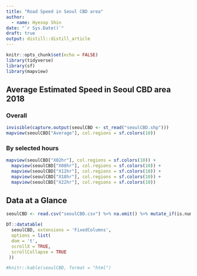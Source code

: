 ```yaml
---
title: "Road Speed in Seoul CBD area"
author:
  - name: Hyesop Shin
date: "`r Sys.Date()`"
draft: true
output: distill::distill_article
---
```


```r
knitr::opts_chunk$set(echo = FALSE)
library(tidyverse)
library(sf)
library(mapview)
```

## Average Estimated Speed in Seoul CBD area 2018
### Overall
```r
invisible(capture.output(seoulCBD <- st_read("seoulCBD.shp")))
mapview(seoulCBD["Average"], col.regions = sf.colors(10)) 
```

### By selected hours

```r
mapview(seoulCBD["X02hr"], col.regions = sf.colors(10)) + 
  mapview(seoulCBD["X08hr"], col.regions = sf.colors(10)) +
  mapview(seoulCBD["X12hr"], col.regions = sf.colors(10)) +
  mapview(seoulCBD["X18hr"], col.regions = sf.colors(10)) +
  mapview(seoulCBD["X22hr"], col.regions = sf.colors(10))

```


## Data at a Glance

```r
seoulCBD <- read.csv("seoulCBD.csv") %>% na.omit() %>% mutate_if(is.numeric, round,2)

DT::datatable(
  seoulCBD, extensions = 'FixedColumns',
  options = list(
  dom = 't',
  scrollX = TRUE,
  scrollCollapse = TRUE
 ))

#knitr::kable(seoulCBD, format = "html")
```





